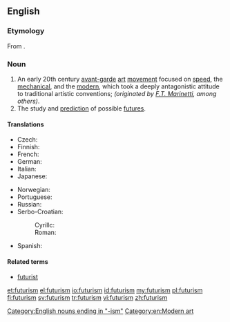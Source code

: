 ==English==
{{wikipedia}}
===Etymology===
From {{suffix|future|ism}}.

===Noun===
{{en-noun|s|-}}

# An early 20th century [[avant-garde]] [[art]] [[movement]] focused on [[speed]], the [[mechanical]], and the [[modern]], which took a deeply antagonistic attitude to traditional artistic conventions; ''(originated by [[Wikipedia:Filippo Tommaso Marinetti|F.T. Marinetti]], among others)''.
# The study and [[prediction]] of possible [[future]]s.

====Translations====
{{trans-top|art movement}}
{{trans-mid}}
{{trans-bottom}}
{{trans-top|study of possible futures}}
{{trans-mid}}
{{trans-bottom}}
{{ttbc-top}}
* Czech: {{t-|cs|futurismus|m}}
* Finnish: {{t-|fi|futurismi}}
* French: {{t|fr|futurisme|m}}
* German: {{t-|de|Futurismus|m}}
* Italian: {{t+|it|futurismo}}
* Japanese: {{t|ja|未来派|sc=Jpan}}
{{ttbc-mid}}
* Norwegian: {{t|no|futurisme|m}}
* Portuguese: {{t-|pt|futurismo}}
* Russian: {{t|ru|футуризм|m|sc=Cyrl|tr=futurízm|alt=футури́зм}}
* Serbo-Croatian:
*: Cyrillc: {{t|sh|футуризам|m}}
*: Roman: {{t|sh|futurizam|m}}
* Spanish: {{t-|es|futurismo}}
{{ttbc-bottom}}

====Related terms====
* [[futurist]]

[[Category:English nouns ending in "-ism"]]
[[Category:en:Modern art]]

[[et:futurism]]
[[el:futurism]]
[[io:futurism]]
[[id:futurism]]
[[my:futurism]]
[[pl:futurism]]
[[fi:futurism]]
[[sv:futurism]]
[[tr:futurism]]
[[vi:futurism]]
[[zh:futurism]]